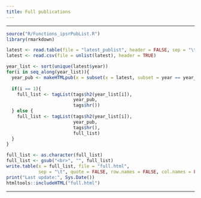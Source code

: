```yaml
---
title: Full publications
---
```


---

```r
source("R/Functions_ipsrPubList.R")
library(rmarkdown)

latest <- read.table(file = "latest_publist", header = FALSE, sep = "\t")
latest <- read.csv(file = unlist(latest), header = TRUE)

year_list <- sort(unique(latest$year))
for(i in seq_along(year_list)){
  year_pub <- makeHTMLpub(x = subset(x = latest, subset = year == year_list[i]))
  
  if(i == 1){
    full_list <- tagList(tags$h2(year_list[i]),
                         year_pub,
                         tags$hr())
  } else {
    full_list <- tagList(tags$h2(year_list[i]),
                         year_pub,
                         tags$hr(),
                         full_list)
  }
}

full_list <- as.character(full_list)
full_list <- gsub("<br>", "", full_list)
write.table(x = full_list, file = "full.html", 
            sep = "\t", quote = FALSE, row.names = FALSE, col.names = FALSE)
print("Last update:", Sys.Date())
htmltools::includeHTML("full.html")
```

---
